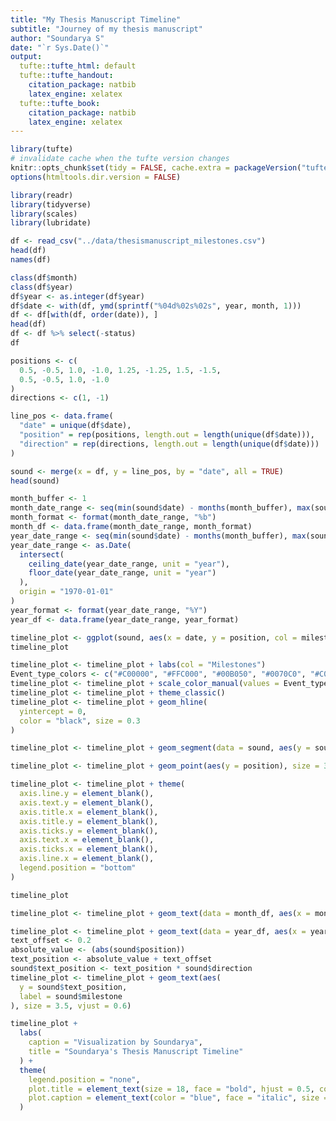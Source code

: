 ```yaml
---
title: "My Thesis Manuscript Timeline"
subtitle: "Journey of my thesis manuscript"
author: "Soundarya S"
date: "`r Sys.Date()`"
output:
  tufte::tufte_html: default
  tufte::tufte_handout:
    citation_package: natbib
    latex_engine: xelatex
  tufte::tufte_book:
    citation_package: natbib
    latex_engine: xelatex
---
```


```r
library(tufte)
# invalidate cache when the tufte version changes
knitr::opts_chunk$set(tidy = FALSE, cache.extra = packageVersion("tufte"))
options(htmltools.dir.version = FALSE)
```


```r
library(readr)
library(tidyverse)
library(scales)
library(lubridate)
```

```r
df <- read_csv("../data/thesismanuscript_milestones.csv")
head(df)
names(df)
```

```r
class(df$month)
class(df$year)
df$year <- as.integer(df$year)
df$date <- with(df, ymd(sprintf("%04d%02s%02s", year, month, 1)))
df <- df[with(df, order(date)), ]
head(df)
df <- df %>% select(-status)
df
```


```r
positions <- c(
  0.5, -0.5, 1.0, -1.0, 1.25, -1.25, 1.5, -1.5,
  0.5, -0.5, 1.0, -1.0
)
directions <- c(1, -1)

line_pos <- data.frame(
  "date" = unique(df$date),
  "position" = rep(positions, length.out = length(unique(df$date))),
  "direction" = rep(directions, length.out = length(unique(df$date)))
)
```


```r
sound <- merge(x = df, y = line_pos, by = "date", all = TRUE)
head(sound)
```

```r
month_buffer <- 1
month_date_range <- seq(min(sound$date) - months(month_buffer), max(sound$date) + months(month_buffer), by = "month")
month_format <- format(month_date_range, "%b")
month_df <- data.frame(month_date_range, month_format)
year_date_range <- seq(min(sound$date) - months(month_buffer), max(sound$date) + months(month_buffer), by = "year")
year_date_range <- as.Date(
  intersect(
    ceiling_date(year_date_range, unit = "year"),
    floor_date(year_date_range, unit = "year")
  ),
  origin = "1970-01-01"
)
year_format <- format(year_date_range, "%Y")
year_df <- data.frame(year_date_range, year_format)
```



```r
timeline_plot <- ggplot(sound, aes(x = date, y = position, col = milestone, label = milestone))
timeline_plot
```

```r
timeline_plot <- timeline_plot + labs(col = "Milestones")
Event_type_colors <- c("#C00000", "#FFC000", "#00B050", "#0070C0", "#C00000", "#FFC000", "#00B050", "#0070C0")
timeline_plot <- timeline_plot + scale_color_manual(values = Event_type_colors, drop = FALSE)
timeline_plot <- timeline_plot + theme_classic()
timeline_plot <- timeline_plot + geom_hline(
  yintercept = 0,
  color = "black", size = 0.3
)

timeline_plot <- timeline_plot + geom_segment(data = sound, aes(y = sound$position, yend = 0, xend = sound$date), color = "black", size = 0.2)

timeline_plot <- timeline_plot + geom_point(aes(y = position), size = 3)

timeline_plot <- timeline_plot + theme(
  axis.line.y = element_blank(),
  axis.text.y = element_blank(),
  axis.title.x = element_blank(),
  axis.title.y = element_blank(),
  axis.ticks.y = element_blank(),
  axis.text.x = element_blank(),
  axis.ticks.x = element_blank(),
  axis.line.x = element_blank(),
  legend.position = "bottom"
)
```


```r
timeline_plot
```

```r
timeline_plot <- timeline_plot + geom_text(data = month_df, aes(x = month_date_range, y = -0.15, label = month_format), size = 3.5, vjust = 0.5, color = "black", angle = 90)

timeline_plot <- timeline_plot + geom_text(data = year_df, aes(x = year_date_range, y = -0.35, label = year_format, fontface = "bold"), size = 3.5, color = "black")
text_offset <- 0.2
absolute_value <- (abs(sound$position))
text_position <- absolute_value + text_offset
sound$text_position <- text_position * sound$direction
timeline_plot <- timeline_plot + geom_text(aes(
  y = sound$text_position,
  label = sound$milestone
), size = 3.5, vjust = 0.6)
```


```r
timeline_plot +
  labs(
    caption = "Visualization by Soundarya",
    title = "Soundarya's Thesis Manuscript Timeline"
  ) +
  theme(
    legend.position = "none",
    plot.title = element_text(size = 18, face = "bold", hjust = 0.5, color = "black"),
    plot.caption = element_text(color = "blue", face = "italic", size = 10),
  )
```
